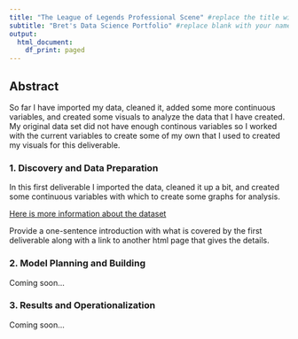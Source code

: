 ```yaml
---
title: "The League of Legends Professional Scene" #replace the title with something short and catchy to represent your project
subtitle: "Bret's Data Science Portfolio" #replace blank with your name
output:
  html_document:
    df_print: paged
---
```


## Abstract

So far I have imported my data, cleaned it, added some
more continuous variables, and created some visuals to
analyze the data that I have created. My original data
set did not have enough continous variables so I worked
with the current variables to create some of my own that
I used to created my visuals for this deliverable.

### 1. Discovery and Data Preparation

In this first deliverable I imported the data, 
cleaned it up a bit, and created some continuous
variables with which to create some graphs for analysis.

[Here is more information about the dataset](https://www.google.com)

Provide a one-sentence introduction with what is covered by the first deliverable along with a link to another html page that gives the details.

### 2. Model Planning and Building

Coming soon...

### 3. Results and Operationalization

Coming soon...

